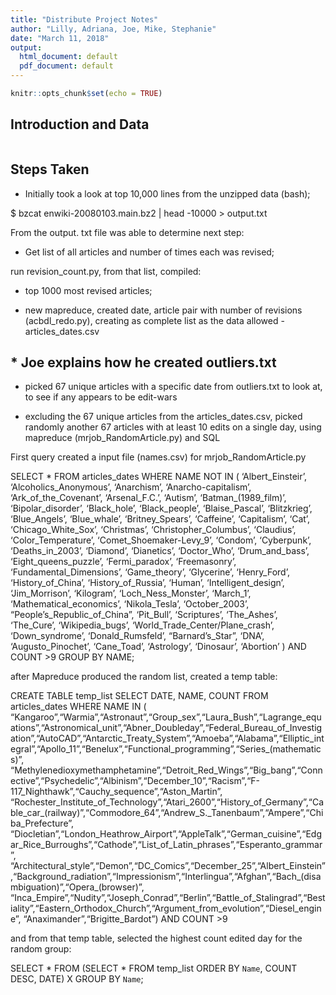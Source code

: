```yaml
---
title: "Distribute Project Notes"
author: "Lilly, Adriana, Joe, Mike, Stephanie"
date: "March 11, 2018"
output:
  html_document: default
  pdf_document: default
---
```


```r
knitr::opts_chunk$set(echo = TRUE)
```

## Introduction and Data

```r

```

## Steps Taken

* Initially took a look at top 10,000 lines from the unzipped data (bash);

$ bzcat enwiki-20080103.main.bz2 | head -10000 > output.txt

From the output. txt file was able to determine next step:

* Get list of all articles and number of times each was revised;

run revision_count.py, from that list, compiled:

* top 1000 most revised articles;

* new mapreduce, created date, article pair with number of revisions (acbdl_redo.py), creating as complete list as the data allowed - articles_dates.csv

## * Joe explains how he created outliers.txt

* picked 67 unique articles with a specific date from outliers.txt to look at, to see if any appears to be edit-wars

* excluding the 67 unique articles from the articles_dates.csv, picked randomly another 67 articles with at least 10 edits on a single day, using mapreduce (mrjob_RandomArticle.py) and SQL 

First query created a input file (names.csv) for mrjob_RandomArticle.py

SELECT * FROM articles_dates
WHERE NAME NOT IN (
'Albert_Einsteir',
'Alcoholics_Anonymous',
'Anarchism',
'Anarcho-capitalism',
'Ark_of_the_Covenant',
'Arsenal_F.C.',
'Autism',
'Batman_(1989_film)',
'Bipolar_disorder',
'Black_hole',
'Black_people',
'Blaise_Pascal',
'Blitzkrieg',
'Blue_Angels',
'Blue_whale',
'Britney_Spears',
'Caffeine',
'Capitalism',
'Cat',
'Chicago_White_Sox',
'Christmas',
'Christopher_Columbus',
'Claudius',
'Color_Temperature',
'Comet_Shoemaker-Levy_9',
'Condom',
'Cyberpunk',
'Deaths_in_2003',
'Diamond',
'Dianetics',
'Doctor_Who',
'Drum_and_bass',
'Eight_queens_puzzle',
'Fermi_paradox',
'Freemasonry',
'Fundamental_Dimensions',
'Game_theory',
'Glycerine',
'Henry_Ford',
'History_of_China',
'History_of_Russia',
'Human',
'Intelligent_design',
'Jim_Morrison',
'Kilogram',
'Loch_Ness_Monster',
'March_1',
'Mathematical_economics',
'Nikola_Tesla',
'October_2003',
"People's_Republic_of_China",
'Pit_Bull',
'Scriptures',
'The_Ashes',
'The_Cure',
'Wikipedia_bugs',
'World_Trade_Center/Plane_crash',
'Down_syndrome',
'Donald_Rumsfeld',
"Barnard's_Star",
'DNA',
'Augusto_Pinochet',
'Cane_Toad',
'Astrology',
'Dinosaur',
'Abortion'
) AND COUNT >9
GROUP BY NAME;

after Mapreduce produced the random list, created a temp table:

CREATE TABLE temp_list
SELECT DATE, NAME, COUNT FROM articles_dates
WHERE NAME IN 
(
"Kangaroo","Warmia","Astronaut","Group_sex","Laura_Bush","Lagrange_equations","Astronomical_unit","Abner_Doubleday","Federal_Bureau_of_Investigation","AutoCAD","Antarctic_Treaty_System","Amoeba","Alabama","Elliptic_integral","Apollo_11","Benelux","Functional_programming","Series_(mathematics)",
"Methylenedioxymethamphetamine","Detroit_Red_Wings","Big_bang","Connective","Psychedelic","Albinism","December_10","Racism","F-117_Nighthawk","Cauchy_sequence","Aston_Martin",
"Rochester_Institute_of_Technology","Atari_2600","History_of_Germany","Cable_car_(railway)","Commodore_64","Andrew_S._Tanenbaum","Ampere","Chiba_Prefecture",
"Diocletian","London_Heathrow_Airport","AppleTalk","German_cuisine","Edgar_Rice_Burroughs","Cathode","List_of_Latin_phrases","Esperanto_grammar",
"Architectural_style","Demon","DC_Comics","December_25","Albert_Einstein","Background_radiation","Impressionism","Interlingua","Afghan","Bach_(disambiguation)","Opera_(browser)",
"Inca_Empire","Nudity","Joseph_Conrad","Berlin","Battle_of_Stalingrad","Bestiality","Eastern_Orthodox_Church","Argument_from_evolution","Diesel_engine",
"Anaximander","Brigitte_Bardot")  AND COUNT >9

and from that temp table, selected the highest count edited day for the random group:

SELECT * 
FROM (SELECT * FROM temp_list ORDER BY `Name`, COUNT DESC, DATE) X
GROUP BY `Name`;
```r

```


